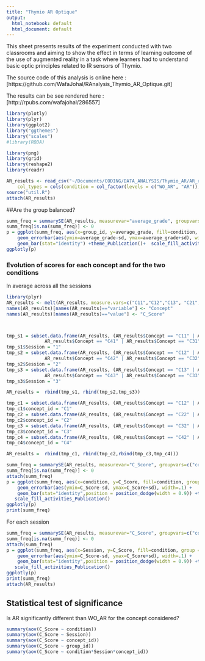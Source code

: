 ```yaml
---
title: "Thymio AR Optique"
output:
  html_notebook: default
  html_document: default
---
```


This sheet presents results of the experiment conducted with two classrooms and aiming to show the effect in terms of learning outcome of the use of augmented reality in a task where learners had to understand basic optic principles related to IR sensors of Thymio.

The source code of this analysis is online here : [https://github.com/WafaJohal/RAnalysis_Thymio_AR_Optique.git]

The results can be see rendered here : 
[http://rpubs.com/wafajohal/286557]

```r
library(plotly)
library(plyr)
library(ggplot2)
library("ggthemes")
library("scales")
#library(RQDA)

library(png)
library(grid)
library(reshape2)
library(readr)
```
```r
AR_results <- read_csv("~/Documents/CODING/DATA_ANALYSIS/Thymio_AR/AR_results.csv", 
    col_types = cols(condition = col_factor(levels = c("WO_AR", "AR")), date = col_datetime(format = "%d/%m/%y"), teacher = col_factor(levels = c("FM","OR"))))
source("util.R")
attach(AR_results)
```

##Are the group balanced?
```r
summ_freq = summarySE(AR_results, measurevar="average_grade", groupvars=c("group_id","condition"))
summ_freq[is.na(summ_freq)] <- 0
p = ggplot(summ_freq, aes(x=group_id, y=average_grade, fill=condition, group=1)) +
    geom_errorbar(aes(ymin=average_grade-sd, ymax=average_grade+sd), width=.1) +
    geom_bar(stat="identity") +theme_Publication()+  scale_fill_activities_Publication() 
ggplotly(p)
```



### Evolution of scores for each concept and for the two conditions
In average across all the sessions
```r
library(plyr)
AR_results <- melt(AR_results, measure.vars=c("C11","C12","C13", "C21","C22","C23","C31","C32","C33","C41","C42","C43"))
names(AR_results)[names(AR_results)=="variable"] <- "Concept"
names(AR_results)[names(AR_results)=="value"] <- "C_Score"



tmp_s1 = subset.data.frame(AR_results, (AR_results$Concept == "C11" | AR_results$Concept =="C21" |
              AR_results$Concept == "C41" | AR_results$Concept == "C31"))
tmp_s1$Session = "1"
tmp_s2 = subset.data.frame(AR_results, (AR_results$Concept == "C12" | AR_results$Concept =="C22" |
              AR_results$Concept == "C42" | AR_results$Concept == "C32"))
tmp_s2$Session = "2"
tmp_s3 = subset.data.frame(AR_results, (AR_results$Concept == "C13" | AR_results$Concept =="C23" |
              AR_results$Concept == "C43" | AR_results$Concept == "C33"))
tmp_s3$Session = "3"

AR_results =  rbind(tmp_s1, rbind(tmp_s2,tmp_s3))

tmp_c1 = subset.data.frame(AR_results, (AR_results$Concept == "C12" | AR_results$Concept =="C11" | AR_results$Concept == "C13"))
tmp_c1$concept_id = "C1"
tmp_c2 = subset.data.frame(AR_results, (AR_results$Concept == "C22" | AR_results$Concept =="C21" | AR_results$Concept == "C23"))
tmp_c2$concept_id = "C2"
tmp_c3 = subset.data.frame(AR_results, (AR_results$Concept == "C32" | AR_results$Concept =="C31" | AR_results$Concept == "C33"))
tmp_c3$concept_id = "C3"
tmp_c4 = subset.data.frame(AR_results, (AR_results$Concept == "C42" | AR_results$Concept =="C41" | AR_results$Concept == "C43"))
tmp_c4$concept_id = "C4"

AR_results =  rbind(tmp_c1, rbind(tmp_c2,rbind(tmp_c3,tmp_c4)))

summ_freq = summarySE(AR_results, measurevar="C_Score", groupvars=c("concept_id","condition"))
summ_freq[is.na(summ_freq)] <- 0
attach(summ_freq)
p = ggplot(summ_freq, aes(x=condition, y=C_Score, fill=condition, group = factor(condition))) +
    geom_errorbar(aes(ymin=C_Score-sd, ymax=C_Score+sd), width=.1) +
    geom_bar(stat="identity",position = position_dodge(width = 0.9)) +theme_Publication() + facet_wrap(~concept_id)+ylim(0,1)+
   scale_fill_activities_Publication() 
ggplotly(p)
print(summ_freq)
```
For each session
```r
summ_freq = summarySE(AR_results, measurevar="C_Score", groupvars=c("concept_id","condition","Session"))
summ_freq[is.na(summ_freq)] <- 0
attach(summ_freq)
p = ggplot(summ_freq, aes(x=Session, y=C_Score, fill=condition, group = factor(condition))) +
    geom_errorbar(aes(ymin=C_Score-sd, ymax=C_Score+sd), width=.1) +
    geom_bar(stat="identity",position = position_dodge(width = 0.9)) +theme_Publication() + facet_wrap(~concept_id)+ylim(0,1)+
   scale_fill_activities_Publication() 
ggplotly(p)
print(summ_freq)
attach(AR_results)
```


## Statistical test of significance
Is AR significantly different than WO_AR for the concept considered?
```r

summary(aov(C_Score ~ condition))
summary(aov(C_Score ~ Session))
summary(aov(C_Score ~ concept_id))
summary(aov(C_Score ~ group_id))
summary(aov(C_Score ~ condition*Session*concept_id))
```


